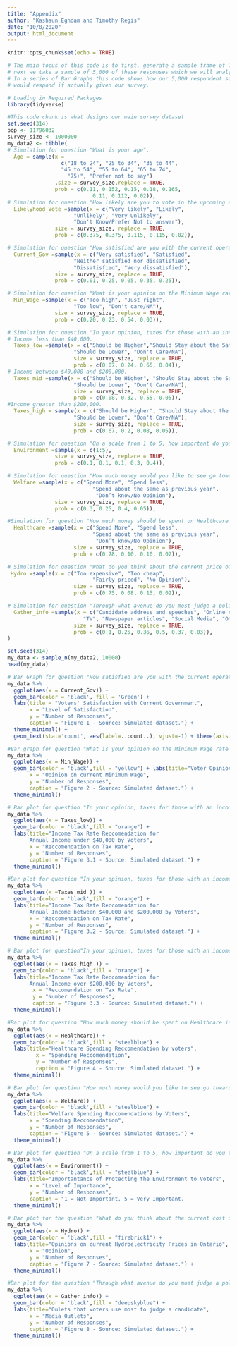 ```yaml
---
title: "Appendix"
author: "Kashaun Eghdam and Timothy Regis"
date: "10/8/2020"
output: html_document
---
```


```r
knitr::opts_chunk$set(echo = TRUE)
```

```r
# The main focus of this code is to first, generate a sample frame of 1,000,000 responses to our survey, 
# next we take a sample of 5,000 of these responses which we will analyze. 
# In a series of Bar Graphs this code shows how our 5,000 respondent sample 
# would respond if actually given our survey.
```



```r
# Loading in Required Packages
library(tidyverse)
```

```r
#This code chunk is what designs our main survey dataset
set.seed(314)
pop <- 11796032
survey_size <- 1000000
my_data2 <- tibble(
# Simulation for question "What is your age".
  Age = sample(x = 
                 c("18 to 24", "25 to 34", "35 to 44", 
                 "45 to 54", "55 to 64", "65 to 74",
                   "75+", "Prefer not to say")
               ,size = survey_size,replace = TRUE,
               prob = c(0.11, 0.152, 0.15, 0.18, 0.165,
                           0.11, 0.112, 0.02)),
# Simulation for question "How likely are you to vote in the upcoming election?".
  Likelyhood_Vote =sample(x = c("Very likely", "Likely",
                     "Unlikely", "Very Unlikely",
                     "Don't Know/Prefer Not to answer"),
               size = survey_size, replace = TRUE,
               prob = c(0.375, 0.375, 0.115, 0.115, 0.02)),

# Simulation for question "How satisfied are you with the current operation of the Ontario government?".
  Current_Gov =sample(x = c("Very satisfied", "Satisfied",
                     "Neither satisfied nor dissatisfied", 
                     "Dissatisfied", "Very dissatisfied"),
               size = survey_size, replace = TRUE,
               prob = c(0.01, 0.25, 0.05, 0.35, 0.25)),

# Simulation for question "What is your opinion on the Minimum Wage rate in the Province?".
  Min_Wage =sample(x = c("Too high", "Just right",
                     "Too low", "Don't care/NA"),
               size = survey_size, replace = TRUE,
               prob = c(0.20, 0.23, 0.54, 0.03)),

# Simulation for question "In your opinion, taxes for those with an income".
# Income less than $40,000.
  Taxes_low =sample(x = c("Should be Higher","Should Stay about the Same",
                     "Should be Lower", "Don't Care/NA"),
                     size = survey_size, replace = TRUE, 
                     prob = c(0.07, 0.24, 0.65, 0.04)),
# Income between $40,000 and $200,000.
  Taxes_mid =sample(x = c("Should be Higher", "Should Stay about the Same",
                     "Should be Lower", "Don't Care/NA"),
                     size = survey_size, replace = TRUE,
                     prob = c(0.08, 0.32, 0.55, 0.05)),
#Income greater than $200,000.
  Taxes_high = sample(x = c("Should be Higher", "Should Stay about the Same",
                     "Should be Lower", "Don't Care/NA"),
                     size = survey_size, replace = TRUE,
                     prob = c(0.67, 0.2, 0.08, 0.05)),

# Simulation for question "On a scale from 1 to 5, how important do you think the preservation of Ontario's environment is?".
  Environment =sample(x = c(1:5),
               size = survey_size, replace = TRUE,
               prob = c(0.1, 0.1, 0.1, 0.3, 0.4)),

# Simulation for question "How much money would you like to see go toward benefiting those on welfare?".
  Welfare =sample(x = c("Spend More", "Spend less",
                           "Spend about the same as previous year",
                            "Don’t know/No Opinion"),
               size = survey_size, replace = TRUE,
               prob = c(0.3, 0.25, 0.4, 0.05)),

#Simulation for question "How much money should be spent on Healthcare facilities in Ontario?".
  Healthcare =sample(x = c("Spend More", "Spend less",
                           "Spend about the same as previous year",
                            "Don’t know/No Opinion"),
                     size = survey_size, replace = TRUE,
                     prob = c(0.78, 0.10, 0.10, 0.02)),

# Simulation for question "What do you think about the current price of hydroelectricity in Ontario?". 
 Hydro =sample(x = c("Too expensive", "Too cheap",
                           "Fairly priced", "No Opinion"),
                     size = survey_size, replace = TRUE,
                     prob = c(0.75, 0.08, 0.15, 0.02)),

# Simulation for question "Through what avenue do you most judge a political candidate?". 
  Gather_info =sample(x = c("Candidate address and speeches", "Online news sources",
                        "TV", "Newspaper articles", "Social Media", "Other"),
                     size = survey_size, replace = TRUE,
                     prob = c(0.1, 0.25, 0.36, 0.5, 0.37, 0.03)),
)
```

```r
set.seed(314)
my_data <- sample_n(my_data2, 10000)
head(my_data)
```

```r
# Bar Graph for question "How satisfied are you with the current operation of the Ontario government?"
my_data %>%
  ggplot(aes(x = Current_Gov)) + 
  geom_bar(color = 'black', fill = 'Green') + 
  labs(title = "Voters' Satisfaction with Current Government", 
       x = "Level of Satisfaction", 
       y = "Number of Responses",
       caption = "Figure 1 - Source: Simulated dataset.") + 
  theme_minimal() + 
  geom_text(stat='count', aes(label=..count..), vjust=-1) + theme(axis.text.x=element_text(angle=45,hjust=1))
```

```r
#Bar graph for question "What is your opinion on the Minimum Wage rate in the Province"
my_data %>%
  ggplot(aes(x = Min_Wage)) + 
  geom_bar(color = 'black',fill = "yellow") + labs(title="Voter Opinions on the Current Level of Minimum Wage",
       x = "Opinion on current Minimum Wage",
       y = "Number of Responses",
       caption = "Figure 2 - Source: Simulated dataset.") +
  theme_minimal()
```

```r
# Bar plot for question "In your opinion, taxes for those with an income:Less than $40,000"
my_data %>%
  ggplot(aes(x = Taxes_low)) + 
  geom_bar(color = 'black',fill = "orange") + 
  labs(title="Income Tax Rate Reccomendation for 
       Annual Income under $40,000 by Voters",
       x = "Reccomendation on Tax Rate",
       y = "Number of Responses",
       caption = "Figure 3.1 - Source: Simulated dataset.") +
  theme_minimal()
```
```r
#Bar plot for question "In your opinion, taxes for those with an income:Between $40,000 and $200,000"
my_data %>%
  ggplot(aes(x =Taxes_mid )) + 
  geom_bar(color = 'black',fill = "orange") +
  labs(title="Income Tax Rate Reccomendation for 
       Annual Income between $40,000 and $200,000 by Voters",
       x = "Reccomendation on Tax Rate",
       y = "Number of Responses",
       caption = "Figure 3.2 - Source: Simulated dataset.") +
  theme_minimal()
```
```r
# Bar plot for question"In your opinion, taxes for those with an income:Greater than $200,000"
my_data %>%
  ggplot(aes(x = Taxes_high )) + 
  geom_bar(color = 'black',fill = "orange") + 
  labs(title="Income Tax Rate Reccomendation for 
       Annual Income over $200,000 by Voters",
        x = "Reccomendation on Tax Rate",
        y = "Number of Responses",
        caption = "Figure 3.3 - Source: Simulated dataset.") +
  theme_minimal()
```

```r
#Bar plot for question "How much money should be spent on Healthcare in Ontario?"
my_data %>%
  ggplot(aes(x = Healthcare)) + 
  geom_bar(color = 'black',fill = "steelblue") +
  labs(title="Healthcare Spending Reccomendation by voters",
         x = "Spending Reccomendation", 
         y = "Number of Responses",
         caption = "Figure 4 - Source: Simulated dataset.") + 
  theme_minimal()
```

```r
# Bar plot for question "How much money would you like to see go toward benefiting those on welfare"
my_data %>%
  ggplot(aes(x = Welfare)) + 
  geom_bar(color = 'black',fill = "steelblue") + 
  labs(title="Welfare Spending Reccomendations by Voters",
       x = "Spending Reccomendation",
       y = "Number of Responses",
       caption = "Figure 5 - Source: Simulated dataset.") +
  theme_minimal()
```

```r
# Bar plot for question "On a scale from 1 to 5, how important do you think the preservation of Ontario's environment is?"
my_data %>%
  ggplot(aes(x = Environment)) + 
  geom_bar(color = 'black',fill = "steelblue") + 
  labs(title="Importantance of Protecting the Environment to Voters",
       x = "Level of Importance",
       y = "Number of Responses",
       caption = "1 = Not Important, 5 = Very Important.                 Figure 6 - Source: Simulated dataset.") +
  theme_minimal()
```

```r
# Bar plot for the question "What do you think about the current cost of hydroelectricity?"
my_data %>%
  ggplot(aes(x = Hydro)) + 
  geom_bar(color = 'black',fill = "firebrick1") + 
  labs(title="Opinions on current Hydroelectricity Prices in Ontario",
       x = "Opinion",
       y = "Number of Responses",
       caption = "Figure 7 - Source: Simulated dataset.") +
  theme_minimal()
```

```r
#Bar plot for the question "Through what avenue do you most judge a political candidate?"
my_data %>%
  ggplot(aes(x = Gather_info)) + 
  geom_bar(color = 'black',fill = "deepskyblue") + 
  labs(title="Oulets that voters use most to judge a candidate",
       x = "Media Outlets",
       y = "Number of Responses",
       caption = "Figure 8 - Source: Simulated dataset.") + 
  theme_minimal()
```

